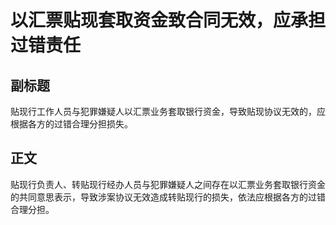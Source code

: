 # 以汇票贴现套取资金致合同无效，应承担过错责任
## 副标题
贴现行工作人员与犯罪嫌疑人以汇票业务套取银行资金，导致贴现协议无效的，应根据各方的过错合理分担损失。
## 正文
贴现行负责人、转贴现行经办人员与犯罪嫌疑人之间存在以汇票业务套取银行资金的共同意思表示，导致涉案协议无效造成转贴现行的损失，依法应根据各方的过错合理分担。